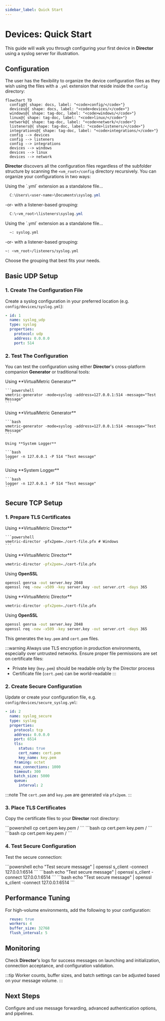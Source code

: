 ```yaml
---
sidebar_label: Quick Start
---
```


# Devices: Quick Start

This guide will walk you through configuring your first device in **Director** using a syslog server for illustration.

## Configuration

The user has the flexibility to organize the device configuration files as they wish using the files with a `.yml` extension that reside inside the `config` directory:

```mermaid
flowchart TD
  config@{ shape: docs, label: "<code>config/</code>"}
  devices@{ shape: docs, label: "<code>devices/</code>"}
  windows@{ shape: tag-doc, label: "<code>windows/</code>"}
  linux@{ shape: tag-doc, label: "<code>linux/</code>"}
  network@{ shape: tag-doc, label: "<code>network/</code>"}
  listeners@{ shape: tag-doc, label: "<code>listeners/</code>"}
  integrations@{ shape: tag-doc, label: "<code>integrations/</code>"}
  config --> devices
  config --> listeners
  config --> integrations
  devices --> windows
  devices --> linux
  devices --> network
```

**Director** discovers all the configuration files regardless of the subfolder structure by scanning the `<vm_root>/config` directory recursively. You can organize your configurations in two ways:

<Tabs>
  <TabItem value="powershell" label="PowerShell" default>
  Using the `.yml` extension as a standalone file&hellip;
  
  ```PowerShell
    C:\Users\<user-name>\Documents\syslog.yml
  ```

  -or- with a listener-based grouping:
  
  ```PowerShell
    C:\<vm_root>\listeners\syslog.yml
  ```
  </TabItem>
  <TabItem value="bash" label="Bash">
  Using the `.yml` extension as a standalone file&hellip;

  ```bash
    ~: syslog.yml
  ```

  -or- with a listener-based grouping:
  
  ```bash
  ~: <vm_root>/listeners/syslog.yml
  ```
  </TabItem>
</Tabs>

Choose the grouping that best fits your needs.

## Basic UDP Setup

### 1. Create The Configuration File

Create a syslog configuration in your preferred location (e.g. `config/devices/syslog.yml`):

```yaml
- id: 1
  name: syslog_udp
  type: syslog
  properties:
    protocol: udp
    address: 0.0.0.0
    port: 514
```

### 2. Test The Configuration

You can test the configuration using either **Director**'s cross-platform companion **Generator** or traditional tools:

<Tabs>
  <TabItem value="windows" label="Windows" default>
    Using **VirtualMetric Generator**

    ```powershell
    vmetric-generator -mode=syslog -address=127.0.0.1:514 -message="Test Message"
    ```
  </TabItem>

  <TabItem value="linux" label="Linux">
    Using **VirtualMetric Generator**

    ```bash
    vmetric-generator -mode=syslog -address=127.0.0.1:514 -message="Test Message"
    ```

    Using **System Logger**

    ```bash
    logger -n 127.0.0.1 -P 514 "Test message"
    ```
  </TabItem>

  <TabItem value="unix" label="macOS / Solaris / AIX">
    Using **System Logger**

    ```bash
    logger -n 127.0.0.1 -P 514 "Test message"
    ```
  </TabItem>
</Tabs>

## Secure TCP Setup

### 1. Prepare TLS Certificates

<Tabs>
  <TabItem value="windows" label="Windows" default>
    Using **VirtualMetric Director**

    ```powershell
    vmetric-director -pfx2pem=./cert-file.pfx # Windows
    ```
  </TabItem>

  <TabItem value="linux" label="Linux">
  Using **VirtualMetric Director**

  ```bash
  vmetric-director -pfx2pem=./cert-file.pfx
  ```
  
  Using **OpenSSL**
  ```bash
  openssl genrsa -out server.key 2048
  openssl req -new -x509 -key server.key -out server.crt -days 365
  ```
  </TabItem>

  <TabItem value="unix" label="macOS / Solaris / AIX">
  Using **VirtualMetric Director**

  ```bash
  vmetric-director -pfx2pem=./cert-file.pfx
  ```
  
  Using **OpenSSL**
  ```bash
  openssl genrsa -out server.key 2048
  openssl req -new -x509 -key server.key -out server.crt -days 365
  ```
  </TabItem>
</Tabs>

This generates the `key.pem` and `cert.pem` files.

:::warning
Always use TLS encryption in production environments, especially over untrusted networks. Ensure proper file permissions are set on certificate files:
- Private key (`key.pem`) should be readable only by the Director process
- Certificate file (`cert.pem`) can be world-readable
:::

### 2. Create Secure Configuration

Update or create your configuration file, e.g. `config/devices/secure_syslog.yml`:

```yaml
- id: 2
  name: syslog_secure
  type: syslog
  properties:
    protocol: tcp
    address: 0.0.0.0
    port: 6514
    tls:
      status: true
      cert_name: cert.pem
      key_name: key.pem
    framing: octet
    max_connections: 1000
    timeout: 300
    batch_size: 5000
    queue:
      interval: 2
```

:::note
The `cert.pem` and `key.pem` are generated via `pfx2pem`.
:::

### 3. Place TLS Certificates

Copy the certificate files to your **Director** root directory:

<Tabs>
  <TabItem value="windows" label="Windows" default>
  ```powershell
  cp cert.pem key.pem <vm_root>/
  ```
  </TabItem>
  
  <TabItem value="linux" label="Linux" default>
  ```bash
  cp cert.pem key.pem <vm_root>/
  ```
  </TabItem>

  <TabItem value="unix" label="macOS / Solaris / AIX" default>
  ```bash
  cp cert.pem key.pem <vm_root>/
  ```
  </TabItem>
</Tabs>

### 4. Test Secure Configuration

Test the secure connection:

<Tabs>
  <TabItem value="windows" label="Windows" default>
  ```powershell
  echo "Test secure message" | openssl s_client -connect 127.0.0.1:6514
  ```
  </TabItem>
  
  <TabItem value="linux" label="Linux" default>
  ```bash
  echo "Test secure message" | openssl s_client -connect 127.0.0.1:6514
  ```
  </TabItem>

  <TabItem value="unix" label="macOS / Solaris / AIX" default>
  ```bash
  echo "Test secure message" | openssl s_client -connect 127.0.0.1:6514
  ```
  </TabItem>
</Tabs>

## Performance Tuning

For high-volume environments, add the following to your configuration:

```yaml
  reuse: true
  workers: 4
  buffer_size: 32768
  flush_interval: 5
```

## Monitoring

Check **Director**'s logs for success messages on launching and initialization, connection acceptance, and configuration validation.

:::tip
Worker counts, buffer sizes, and batch settings can be adjusted based on your message volume.
:::

## Next Steps

Configure and use message forwarding, advanced authentication options, and pipelines.

